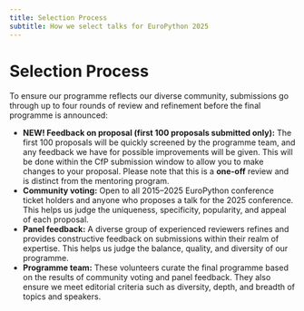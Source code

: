```yaml
---
title: Selection Process
subtitle: How we select talks for EuroPython 2025
---
```

# Selection Process
To ensure our programme reflects our diverse community, submissions go through up to four rounds of review and refinement before the final programme is announced:

* **NEW! Feedback on proposal (first 100 proposals submitted only):**
The first 100 proposals will be quickly screened by the programme team, and any feedback we have for possible improvements will be given. This will be done within the CfP submission window to allow you to make changes to your proposal. Please note that this is a **one-off** review and is distinct from the mentoring program.
* **Community voting:**
Open to all 2015–2025 EuroPython conference ticket holders and anyone who proposes a talk for the 2025 conference. This helps us judge the uniqueness, specificity, popularity, and appeal of each proposal.
* **Panel feedback:**
A diverse group of experienced reviewers refines and provides constructive feedback on submissions within their realm of expertise. This helps us judge the balance, quality, and diversity of our programme.
* **Programme team:**
These volunteers curate the final programme based on the results of community voting and panel feedback. They also ensure we meet editorial criteria such as diversity, depth, and breadth of topics and speakers.
